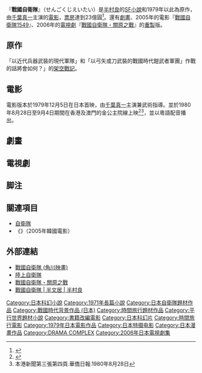 『'''戰國自衛隊'''』（せんごくじえいたい）是[[半村良|半村良]]的[[科幻小說|SF小說]]和1979年以此為原作，由[[千葉真一|千葉真一]]主演的[[#電影|電影]]，[[票房|票房]]達到23億圓<ref name = "興行収入">{{Cite web |url = http://www.generalworks.com/databank/movie/title4/sengo.html |title = 作品データ「戦国自衛隊」 |work = 作品データ |publisher = SF MOVIE DataBank |language = ja<!--|archiveurl = http://megalodon.jp/2012-0429-0809-38/www.generalworks.com/databank/movie/title4/sengo.html |archivedate = 2012-04-29--> |accessdate = 2012-04-29 |deadlinkdate =  |archive-date = 2020-09-28 |archive-url = https://web.archive.org/web/20200928140228/http://www.generalworks.com/databank/movie/title4/sengo.html |dead-url = no }}</ref>。還有[[#劇畫|劇畫]]、2005年的電影『[[戰國自衛隊1549|戰國自衛隊1549]]』、2006年的[[電視劇|電視劇]]『[[#電視劇|戰國自衛隊・關原之戰]]』的[[重製|重製]]版。

== 原作 ==
「以近代兵器武裝的現代軍隊」和「以弓矢或刀武裝的戰國時代鎧武者軍團」作戰的話將會如何？」的[[架空戰記|架空戰記]]。

== 電影 ==
電影版本於1979年12月5日在日本首映，由[[千葉真一|千葉真一]]主演兼武術指導。並於1980年8月28日至9月4日期間在香港及澳門的金公主院線上映<ref>{{Cite web |url=https://www.facebook.com/permalink.php?story_fbid=117628638922510&id=117441668941207 |title=香港電影票房 1980 [外語電影] |access-date=2017-11-09 |archive-date=2020-07-08 |archive-url=https://web.archive.org/web/20200708201247/https://www.facebook.com/permalink.php?story_fbid=117628638922510&id=117441668941207 }}</ref><ref>本港新聞第三張第四頁.華僑日報.1980年8月28日</ref>，並以粵語配音播出。

== 劇畫 ==

== 電視劇 ==

== 脚注 ==
{{Reflist}}

== 關連項目 ==
* [[自衛隊|自衛隊]]
*《{{Link-en|天军 (韩国电影)|Heaven's Soldiers|天軍}}》（2005年韓國電影）

== 外部連結 ==
* [http://www.kadokawa-pictures.jp/official/sengoku_jieitai/ 戰國自衛隊 (角川映畫)] {{Wayback|url=http://www.kadokawa-pictures.jp/official/sengoku_jieitai/ |date=20200708201253 }}
* [http://www.mod.go.jp/gsdf/ 陸上自衛隊] {{Wayback|url=http://www.mod.go.jp/gsdf/ |date=20100808144909 }}
* [http://www.ntv.co.jp/sengoku/ 戰國自衛隊・關原之戰] {{Wayback|url=http://www.ntv.co.jp/sengoku/ |date=20210212135441 }}
* [http://hanmura.com/sengoku/ 戰國自衛隊 | 半文居 | 半村良] {{Wayback|url=http://hanmura.com/sengoku/ |date=20200708201320 }}

{{DEFAULTSORT:Sengoku jieitai}}
[[Category:日本科幻小說|Category:日本科幻小說]]
[[Category:1971年長篇小說|Category:1971年長篇小說]]
[[Category:日本自衛隊題材作品|Category:日本自衛隊題材作品]]
[[Category:戰國時代背景作品_(日本)|Category:戰國時代背景作品 (日本)]]
[[Category:時間旅行題材作品|Category:時間旅行題材作品]]
[[Category:平行世界題材小說|Category:平行世界題材小說]]
[[Category:書籍改編電影|Category:書籍改編電影]]
[[Category:日本科幻片|Category:日本科幻片]]
[[Category:時間旅行電影|Category:時間旅行電影]]
[[Category:1979年日本電影作品|Category:1979年日本電影作品]]
[[Category:日本特摄电影|Category:日本特摄电影]]
[[Category:日本漫畫作品|Category:日本漫畫作品]]
[[Category:DRAMA_COMPLEX|Category:DRAMA COMPLEX]]
[[Category:2006年日本電視劇集|Category:2006年日本電視劇集]]